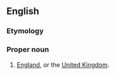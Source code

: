==English==

===Etymology===
{{suffix|en|limey|land}}

===Proper noun===
{{en-proper noun}}

# {{lb|en|slang lb|en|offensive}} [[England]], or the [[United Kingdom]].